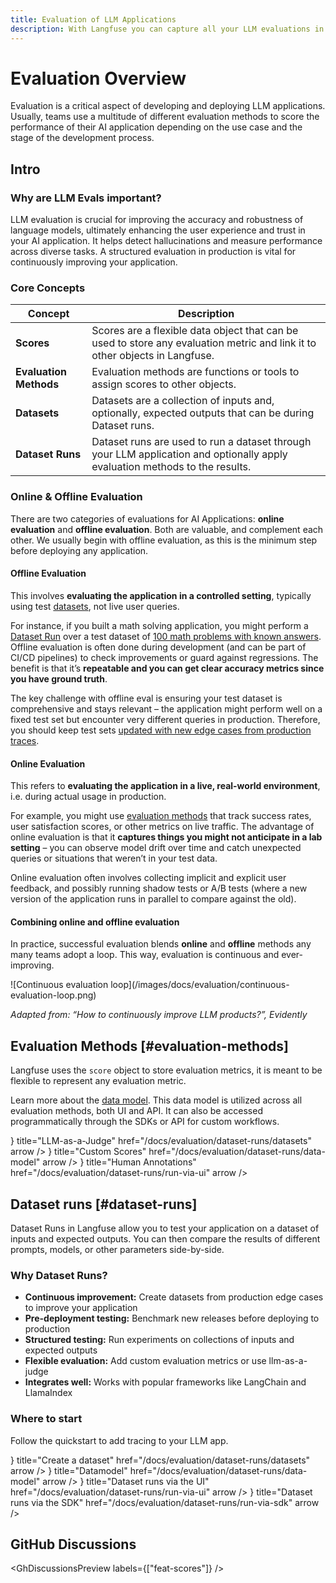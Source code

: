 ```yaml
---
title: Evaluation of LLM Applications
description: With Langfuse you can capture all your LLM evaluations in one place. You can combine a variety of different evaluation metrics like model-based evaluations (LLM-as-a-Judge), manual annotations or fully custom evaluation workflows via API/SDKs. This allows you to measure quality, tonality, factual accuracy, completeness, and other dimensions of your LLM application.
---
```


# Evaluation Overview

Evaluation is a critical aspect of developing and deploying LLM applications. Usually, teams use a multitude of different evaluation methods to score the performance of their AI application depending on the use case and the stage of the development process.

## Intro

### Why are LLM Evals important?

LLM evaluation is crucial for improving the accuracy and robustness of language models, ultimately enhancing the user experience and trust in your AI application. It helps detect hallucinations and measure performance across diverse tasks. A structured evaluation in production is vital for continuously improving your application.

### Core Concepts

| Concept | Description |
|---------|-------------|
| **Scores** | Scores are a flexible data object that can be used to store any evaluation metric and link it to other objects in Langfuse. |
| **Evaluation Methods** | Evaluation methods are functions or tools to assign scores to other objects. |
| **Datasets** | Datasets are a collection of inputs and, optionally, expected outputs that can be during Dataset runs. |
| **Dataset Runs** | Dataset runs are used to run a dataset through your LLM application and optionally apply evaluation methods to the results. |

### Online & Offline Evaluation

There are two categories of evaluations for AI Applications: **online evaluation** and **offline evaluation**. Both are valuable, and complement each other. We usually begin with offline evaluation, as this is the minimum step before deploying any application.

#### Offline Evaluation

This involves **evaluating the application in a controlled setting**, typically using test [datasets](/docs/evaluation/dataset-runs/datasets.mdx), not live user queries. 

For instance, if you built a math solving application, you might perform a [Dataset Run](dataset-run) over a test dataset of [100 math problems with known answers](https://huggingface.co/datasets/gsm8k). Offline evaluation is often done during development (and can be part of CI/CD pipelines) to check improvements or guard against regressions. The benefit is that it’s **repeatable and you can get clear accuracy metrics since you have ground truth**. 

The key challenge with offline eval is ensuring your test dataset is comprehensive and stays relevant – the application might perform well on a fixed test set but encounter very different queries in production. Therefore, you should keep test sets [updated with new edge cases from production traces](/docs/evaluation/dataset-runs/datasets#create-items-from-production-data).

#### Online Evaluation 

This refers to **evaluating the application in a live, real-world environment**, i.e. during actual usage in production. 

For example, you might use [evaluation methods](#evaluation-methods) that track success rates, user satisfaction scores, or other metrics on live traffic. The advantage of online evaluation is that it **captures things you might not anticipate in a lab setting** – you can observe model drift over time and catch unexpected queries or situations that weren’t in your test data​. 

Online evaluation often involves collecting implicit and explicit user feedback, and possibly running shadow tests or A/B tests (where a new version of the application runs in parallel to compare against the old). 

#### Combining online and offline evaluation

In practice, successful evaluation blends **online** and **offline** methods​ any many teams adopt a loop. This way, evaluation is continuous and ever-improving.

<Frame border fullWidth>
![Continuous evaluation loop](/images/docs/evaluation/continuous-evaluation-loop.png)
</Frame>

_Adapted from: “How to continuously improve LLM products?”, Evidently_

## Evaluation Methods [#evaluation-methods]

Langfuse uses the `score` object to store evaluation metrics, it is meant to be flexible to represent any evaluation metric. 

Learn more about the [data model](/docs/scores/data-model). This data model is utilized across all evaluation methods, both UI and API. It can also be accessed programmatically through the SDKs or API for custom workflows.


<Cards num={2}>
  <Card
    icon={<Lightbulb size="24" />}
    title="LLM-as-a-Judge"
    href="/docs/evaluation/dataset-runs/datasets"
    arrow
  />
  <Card
    icon={<SquarePercent size="24" />}
    title="Custom Scores"
    href="/docs/evaluation/dataset-runs/data-model"
    arrow
  />
  <Card
    icon={<ClipboardPen size="24" />}
    title="Human Annotations"
    href="/docs/evaluation/dataset-runs/run-via-ui"
    arrow
  />
</Cards>

## Dataset runs [#dataset-runs]

Dataset Runs in Langfuse allow you to test your application on a dataset of inputs and expected outputs. You can then compare the results of different prompts, models, or other parameters side-by-side.


### Why Dataset Runs?

- **Continuous improvement:** Create datasets from production edge cases to improve your application
- **Pre-deployment testing:** Benchmark new releases before deploying to production
- **Structured testing:** Run experiments on collections of inputs and expected outputs
- **Flexible evaluation:** Add custom evaluation metrics or use llm-as-a-judge
- **Integrates well:** Works with popular frameworks like LangChain and LlamaIndex

### Where to start

Follow the quickstart to add tracing to your LLM app.


<Cards num={2}>
  <Card
    icon={<Table size="24" />}
    title="Create a dataset"
    href="/docs/evaluation/dataset-runs/datasets"
    arrow
  />
  <Card
    icon={<Database size="24" />}
    title="Datamodel"
    href="/docs/evaluation/dataset-runs/data-model"
    arrow
  />
  <Card
    icon={<WandSparkles size="24" />}
    title="Dataset runs via the UI"
    href="/docs/evaluation/dataset-runs/run-via-ui"
    arrow
  />
  <Card
    icon={<CodeXml size="24" />}
    title="Dataset runs via the SDK"
    href="/docs/evaluation/dataset-runs/run-via-sdk"
    arrow
  />
</Cards>


## GitHub Discussions


<GhDiscussionsPreview labels={["feat-scores"]} />

